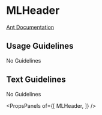 
# MLHeader

[Ant Documentation](https://3x.ant.design/components/header)

## Usage Guidelines
No Guidelines

## Text Guidelines
No Guidelines

<PropsPanels of={[
  MLHeader,
]} />
